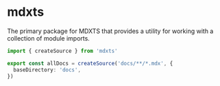 # mdxts

The primary package for MDXTS that provides a utility for working with a collection of module imports.

```ts filename="data.ts"
import { createSource } from 'mdxts'

export const allDocs = createSource('docs/**/*.mdx', {
  baseDirectory: 'docs',
})
```
